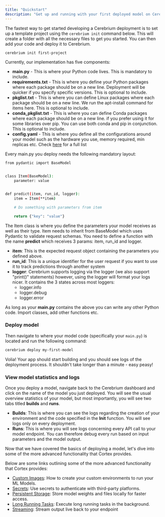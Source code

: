 ```yaml
---
title: "Quickstart"
description: "Get up and running with your first deployed model on Cerebrium"
---
```


The fastest way to get started developing a Cerebrium deployment is to set up a template project using the `cerebrium init` command below. This will create a folder with all the necessary files to get you started. You can then add your code and deploy it to Cerebrium.

```bash
cerebrium init first-project
```

Currently, our implementation has five components:

- **main.py** - This is where your Python code lives. This is mandatory to include.
- **requirements.txt** - This is where you define your Python packages where each package should be on a new line. Deployment will be quicker if you specify specific versions. This is optional to include.
- **pkglist.txt** - This is where you can define Linux packages where each package should be on a new line. We run the apt-install command for items here. This is optional to include.
- **conda_pkglist.txt** - This is where you can define Conda packages where each package should be on a new line. if you prefer using it for some libraries over pip. You can use both conda and pip in conjunction. This is optional to include.
- **config.yaml** - This is where you define all the configurations around your model such as the hardware you use, memory required, min replicas etc. Check [here](../environments/initial-setup) for a full list

Every main.py you deploy needs the following mandatory layout:

```bash
from pydantic import BaseModel


class Item(BaseModel):
    parameter: value


def predict(item, run_id, logger):
    item = Item(**item)

    # Do something with parameters from item

    return {"key": "value"}
```

The Item class is where you define the parameters your model receives as well as their type. Item needs to inherit from BaseModel which uses Pydantic to validate request schemas.
You need to define a function with the name **predict** which receives 3 params: item, run_id and logger.

- **item**: This is the expected request object containing the parameters you defined above.
- **run_id**: This is a unique identifier for the user request if you want to use it to track predictions through another system
- **logger**: Cerebrium supports logging via the logger (we also support "print()" statements) however, using the logger will format your logs nicer. It contains
  the 3 states across most loggers:
  - logger.info
  - logger.debug
  - logger.error

As long as your **main.py** contains the above you can write any other Python code. Import classes, add other functions etc.

### Deploy model

Then navigate to where your model code (specifically your `main.py`) is located and run the following command:

```bash
cerebrium deploy my-first-model
```

Volia! Your app should start building and you should see logs of the deployment process. It shouldn't take longer than a minute - easy peasy!

### View model statistics and logs

Once you deploy a model, navigate back to the Cerebrium dashboard and click on the name of the model you just
deployed. You will see the usual overview statistics of your model, but most importantly, you will see two tabs titled <b>builds</b> and <b>runs</b>.

- <b>Builds</b>: This is where you can see the logs regarding the creation of
  your environment and the code specified in the <b>Init</b> function. You will
  see logs only on every deployment.
- <b>Runs</b>: This is where you will see logs concerning every API call to your
  model endpoint. You can therefore debug every run based on input parameters
  and the model output.

Now that we have covered the basics of deploying a model, let's dive into some of the more advanced functionality that Cortex provides.

Below are some links outlining some of the more advanced functionality that Cortex provides:

- [Custom Images](../environments/custom-images): How to create your custom environments to run your ML Models.
- [Secrets](../environments/using-secrets): Use secrets to authenticate with third-party platforms.
- [Persistent Storage](../data-sharing-storage/persistent-storage): Store model weights and files locally for faster access.
- [Long Running Tasks](../deployments/long-running-tasks): Execute long running tasks in the background.
- [Streaming](../endpoints/streaming): Stream output live back to your endpoint
